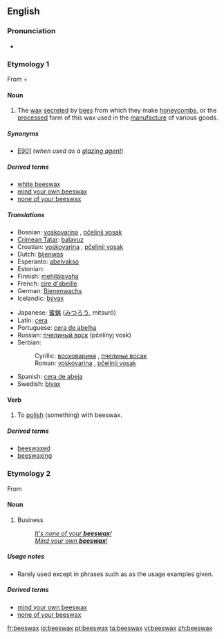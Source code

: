 ==English==

===Pronunciation===
* {{audio|en-us-beeswax.ogg|Audio (US)}}

===Etymology 1===
From {{term|bee||lang=en}} + {{term|wax||lang=en}}

====Noun====
{{wikipedia}}
{{en-noun|sg=[[bee]]s[[wax]]|-}}

# The [[wax]] [[secrete]]d by [[bee]]s from which they make [[honeycomb]]s, or the [[processed]] form of this wax used in the [[manufacture]] of various goods.

=====Synonyms=====
* [[E901]] (''when used as a [[glazing agent]]'')

=====Derived terms=====
* [[white beeswax]]
* [[mind your own beeswax]]
* [[none of your beeswax]]

=====Translations=====
{{trans-top|wax secreted by bees}}
* Bosnian: [[voskovarina]] {{f}}, [[pčelinji vosak]] {{m}}
* [[Crimean Tatar]]: [[balavuz]]
* Croatian: [[voskovarina]] {{f}}, [[pčelinji vosak]] {{m}}
* Dutch: [[bijenwas]] {{m}}
* Esperanto: [[abelvakso]]
* Estonian: {{t|et|mesilasvaha}}
* Finnish: [[mehiläisvaha]]
* French: [[cire d'abeille]] {{f}}
* German: [[Bienenwachs]] {{n}}
* Icelandic: [[bývax]] {{n}}
{{trans-mid}}
* Japanese: [[蜜蝋]] ([[みつろう]], mitsurō)
* Latin: [[cera]] {{f}}
* Portuguese: [[cera de abelha]] {{f}}
* Russian: [[пчелиный воск]] (pčelínyj vosk) {{m}}
* Serbian:
*: Cyrillic: [[восковарина]] {{f}}, [[пчелињи восак]] {{m}}
*: Roman: [[voskovarina]] {{f}}, [[pčelinji vosak]] {{m}}
* Spanish: [[cera de abeja]] {{f}}
* Swedish: [[bivax]] {{n}}
{{trans-bottom}}

====Verb====
{{en-verb|beeswax|es}}

# {{transitive}} To [[polish]] (something) with beeswax.

=====Derived terms=====
* [[beeswaxed]]<!--adjective-->
* [[beeswaxing]]<!--noun-->

===Etymology 2===
From {{term|business||lang=en}}

====Noun====
{{en-noun|-}}

# Business
#: [[none of your beeswax|''It's none of your '''beeswax'''!'']]
#: [[mind your own beeswax|''Mind your own '''beeswax'''!'']]

=====Usage notes=====
* Rarely used except in phrases such as as the usage examples given.

=====Derived terms=====
* [[mind your own beeswax]]
* [[none of your beeswax]]

[[fr:beeswax]]
[[io:beeswax]]
[[pt:beeswax]]
[[ta:beeswax]]
[[vi:beeswax]]
[[zh:beeswax]]